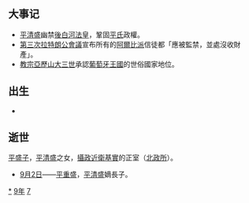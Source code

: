 {{yearTOC|1179|西夏'''[[乾祐_(西夏)|-{乾}-祐]]十年'''；大理'''[[盛德_(大理)|盛德]]四年'''；金'''[[大定_(金朝)|大定]]十九年'''；西辽'''[[天禧_(西遼)|天禧]]二年'''；南宋'''[[淳熙|淳熙]]六年'''；越南'''[[貞符|貞符]]四年'''；日本'''[[治承|治承]]三年'''}}
== 大事记 ==
*[[平清盛|平清盛]]幽禁[[後白河法皇|後白河法皇]]，鞏固[[平氏|平氏]]政權。
*[[第三次拉特朗公會議|第三次拉特朗公會議]]宣布所有的[[阿爾比派|阿爾比派]]信徒都「應被監禁，並處沒收財產」。
*[[教宗|教宗]][[亞歷山大三世_(教宗)|亞歷山大三世]]承認[[葡萄牙王國|葡萄牙王國]]的世俗國家地位。

== 出生 ==
*

== 逝世 ==
{{Wikisource year mention}}
[[平盛子|平盛子]]，[[平清盛|平清盛]]之女，[[攝政|攝政]][[近衛基實|近衛基實]]的正室（[[北政所|北政所]]）。
*[[9月2日|9月2日]]——[[平重盛|平重盛]]，[[平清盛|平清盛]]嫡長子。

[[Category:1179年|*]]
[[Category:1170年代|9年]]
[[Category:12世纪各年|7]]